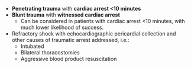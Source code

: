 * **Penetrating trauma** with **cardiac arrest <10 minutes**
* **Blunt trauma** with **witnessed cardiac arrest**\
	* Can be considered in patients with cardiac arrest <10 minutes, with much lower likelihood of success.
* Refractory shock with echocardiographic pericardial collection and other causes of traumatic arrest addressed, i.e.:
	* Intubated
	* Bilateral thoracostomies
	* Aggressive blood product resuscitation